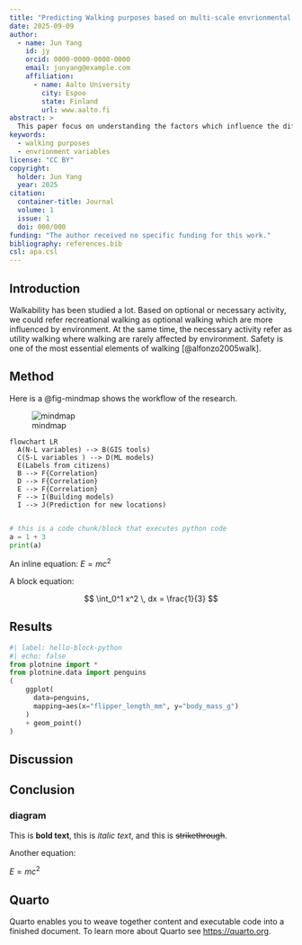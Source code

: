```yaml
---
title: "Predicting Walking purposes based on multi-scale envrionmental factors"
date: 2025-09-09
author:
  - name: Jun Yang
    id: jy
    orcid: 0000-0000-0000-0000
    email: junyang@example.com
    affiliation: 
      - name: Aalto University
        city: Espoo
        state: Finland
        url: www.aalto.fi
abstract: > 
  This paper focus on understanding the factors which influence the different walking purposes.
keywords:
  - walking purposes
  - envrionment variables
license: "CC BY"
copyright: 
  holder: Jun Yang 
  year: 2025
citation: 
  container-title: Journal 
  volume: 1
  issue: 1
  doi: 000/000
funding: "The author received no specific funding for this work."
bibliography: references.bib
csl: apa.csl
---
```




## Introduction
Walkability has been studied a lot. Based on optional or necessary activity, we could refer recreational walking as optional walking which are more influenced by environment. At the same time, the necessary activity refer as utility walking where walking are rarely affected by environment. 
Safety is one of the most essential elements of walking [@alfonzo2005walk].

## Method
Here is a @fig-mindmap shows the workflow of the research.

![mindmap](mindmap.png){#fig-mindmap}

```mermaid
flowchart LR
  A(N-L variables) --> B(GIS tools)
  C(S-L variables ) --> D(ML models)
  E(Labels from citizens)
  B --> F{Correlation}
  D --> F{Correlation}
  E --> F{Correlation}
  F --> I(Building models)
  I --> J(Prediction for new locations)
  
```

```python
# this is a code chunk/block that executes python code
a = 1 + 3
print(a)
```

An inline equation: $E = mc^2$

A block equation:

$$
\int_0^1 x^2 \, dx = \frac{1}{3}
$$

## Results
```python
#| label: hello-block-python
#| echo: false
from plotnine import *
from plotnine.data import penguins
(
    ggplot(
      data=penguins,
      mapping=aes(x="flipper_length_mm", y="body_mass_g")
    )
    + geom_point()
)
```
## Discussion

## Conclusion


### diagram
This is **bold text**, this is *italic text*, and this is ~~strikethrough~~.







Another equation:

$E = mc^2$

## Quarto

Quarto enables you to weave together content and executable code into a finished document. To learn more about Quarto see <https://quarto.org>.
